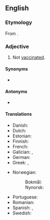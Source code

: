 ==English==

===Etymology===
From {{pre|en|un|vaccinated}}.

===Adjective===
{{en-adj|-}}

# Not [[vaccinated]].

====Synonyms====
* {{l|en|nonvaccinated}}

====Antonyms====
* {{l|en|vaccinated}}

====Translations====
{{trans-top|not vaccinated}}
* Danish: {{t|da|uvaccineret}}
* Dutch: {{t|nl|ongevaccineerd}}
* Estonian: {{t|et|vaktsineerimata}}
* Finnish: {{t-needed|fi}}
* French: {{t+|fr|non-vacciné}}
* Galician: {{t|gl|non vacinado|m}}, {{t|gl|non vacinada|f}}
* German: {{t+|de|ungeimpft}}
* Greek: {{t+|el|αμπόλιαστος}}, {{t+|el|ανεμβολίαστος}}
{{trans-mid}}
* Norwegian:
*: Bokmål: {{t|nb|uvaksinert}}
*: Nynorsk: {{t|nn|uvaksinert}}
* Portuguese: {{t|pt|não vacinado|m}}
* Romanian: {{t|ro|nevaccinat}}
* Spanish: {{t|es|no vacunado|m}}, {{t|es|no vacunada|f}}
* Swedish: {{t+|sv|ovaccinerad}}
{{trans-bottom}}
